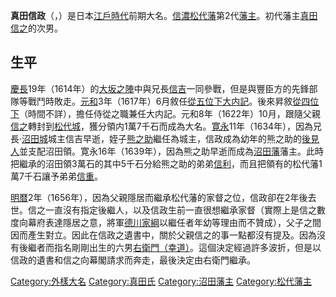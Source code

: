 {{unreferenced|time=2013-03-30T04:16:37+00:00}}
{{Infobox officeholder 
| name= 真田信政
| image= Sanada Nobumasa.jpg
| caption=

| order=[[松代藩|松代藩]]藩主
| term_start=1656年
| term_end=1658年
| predecessor= [[真田信之|真田信之]]
| successor= {{link-ja|真田幸道|真田幸道}}

| order1={{link-ja|沼田藩|沼田藩}}藩主
| term_start1=1639年
| term_end1=1656年
| predecessor1= [[真田熊之助|真田熊之助]]
| successor1= {{link-ja|真田信利|真田信利}}

| birth_date=1597年<br>（慶長2年）
| birth_place= 
| death_date={{death date and age|1658|3|8|1597}}<br>（万治元年2月5日）
| death_place= 
| module  = {{日本武士|child=yes
|時代=  [[江戶時代|江戶時代]]前期
|幼名= 
|改名= 
|别名= 
|諡号= 
|神号= 
|戒名= 圓陽院殿威良一中大居士
|洗禮名= 
|墓所= 長野縣長野市松代町松代長国寺
|朝廷官位= 從五位下、大内記、從四位下、侍從
|幕府職位= 江戶幕府
|主君= 
|藩= 信濃埴科藩主→松代藩主 
|氏族= 真田氏
|父=真田信之
|母=小松姬（本多忠勝之女）
|養父= 
|養母=
|兄弟= 信吉、信政、信重
|姐妹= 
|正室=稻垣重綱之女
|側室= 濱松之局、小野国子（2代目小野御通）
|子= 信就、信守、信武（大学）、信福（四男、早世）、幸道
|女= 遠山政亮正室、小出有重正室、土岐賴長室、鎌原重俊室、青山忠雄正室等
|養子= 
|養女= 
 }}
}}
'''真田信政'''（{{jpn|j=真田 信政|kana=さなだ のぶまさ|rm=Sanada Nobumasa}}，{{bd|1597年|11月|1658年|3月8日|}}）是日本[[江戶時代|江戶時代]]前期大名。[[信濃|信濃]][[松代藩|松代藩]]第2代[[藩主|藩主]]。初代藩主[[真田信之|真田信之]]的次男。

== 生平 ==
[[慶長|慶長]]19年（1614年）的[[大坂之陣|大坂之陣]]中與兄長[[真田信吉|信吉]]一同參戰，但是與豐臣方的先鋒部隊等戰鬥時敗走。[[元和_(日本)|元和]]3年（1617年）6月敘任[[從五位下|從五位下]][[大内記|大内記]]。後來昇敘[[從四位下|從四位下]]（時間不詳），擔任侍從之職兼任大内記。元和8年（1622年）10月，跟隨父親[[真田信之|信之]]轉封到[[松代城|松代城]]，獲分領内1萬7千石而成為大名。[[寛永|寛永]]11年（1634年），因為兄長‧[[沼田城|沼田城]]城主信吉早逝，姪子[[真田熊之助|熊之助]]繼任為城主，信政成為幼年的熊之助的[[後見人|後見人]]並支配沼田領。寛永16年（1639年），因為熊之助早逝而成為[[沼田藩|沼田藩]]藩主。此時把繼承的沼田領3萬石的其中5千石分給熊之助的弟弟[[真田信利|信利]]，而且把領有的松代藩1萬7千石讓予弟弟[[真田信重|信重]]。

[[明暦|明暦]]2年（1656年），因為父親隱居而繼承松代藩的家督之位，信政卻在2年後去世。信之一直沒有指定後繼人，以及信政生前一直很想繼承家督（實際上是信之數度向幕府表達隱居之意，將軍[[德川家綱|德川家綱]]以繼任者年幼等理由而不贊成），父子之間因而產生對立。因此在信政之遺書中，關於父親信之的事一點都沒有提及。因為沒有後繼者而指名剛剛出生的六男[[真田幸道|右衛門（幸道）]]。這個決定經過許多波折，但是以信政的遺書和信之向幕閣請求而奔走，最後決定由右衛門繼承。

{{信濃真田氏當主}}
{{埴科藩主|首任|1617年 - 1639年}}
{{沼田藩主|真田氏|第4任|1639年 - 1656年}}
{{松代藩主|真田氏|第2任|1656年 - 1658年}}

[[Category:外樣大名|Category:外樣大名]]
[[Category:真田氏|Category:真田氏]]
[[Category:沼田藩主|Category:沼田藩主]]
[[Category:松代藩主|Category:松代藩主]]